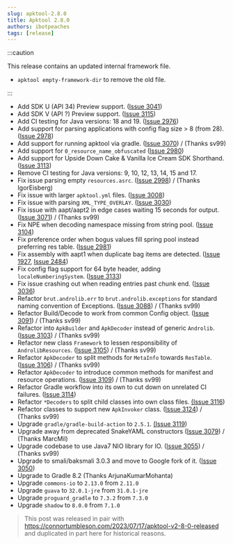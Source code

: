 ```yaml
---
slug: apktool-2.8.0
title: Apktool 2.8.0
authors: ibotpeaches
tags: [release]
---
```


:::caution

This release contains an updated internal framework file.

- `apktool empty-framework-dir` to remove the old file.

:::

- Add SDK U (API 34) Preview support. ([Issue 3041](https://github.com/iBotPeaches/Apktool/issues/3041))
- Add SDK V (API ?) Preview support. ([Issue 3115](https://github.com/iBotPeaches/Apktool/pull/3115))
- Add CI testing for Java versions: 18 and 19. ([Issue 2976](https://github.com/iBotPeaches/Apktool/issues/2976))
- Add support for parsing applications with config flag size > 8 (from 28). ([Issue 2978](https://github.com/iBotPeaches/Apktool/issues/2978))
- Add support for running apktool via gradle. ([Issue 3070](https://github.com/iBotPeaches/Apktool/pull/3070)) / (Thanks sv99)
- Add support for `0_resource_name_obfuscated` ([Issue 2980](https://github.com/iBotPeaches/Apktool/issues/2980))
- Add support for Upside Down Cake & Vanilla Ice Cream SDK Shorthand. ([Issue 3113](https://github.com/iBotPeaches/Apktool/pull/3113))
- Remove CI testing for Java versions: 9, 10, 12, 13, 14, 15 and 17.
- Fix issue parsing empty `resources.asrc`. ([Issue 2998](https://github.com/iBotPeaches/Apktool/pull/2998)) / (Thanks IgorEisberg)
- Fix issue with larger `apktool.yml` files. ([Issue 3008](https://github.com/iBotPeaches/Apktool/issues/3008))
- Fix issue with parsing `XML_TYPE_OVERLAY`. ([Issue 3030](https://github.com/iBotPeaches/Apktool/issues/3030))
- Fix issue with aapt/aapt2 in edge cases waiting 15 seconds for output. ([Issue 3071](https://github.com/iBotPeaches/Apktool/pull/3071)) / (Thanks sv99)
- Fix NPE when decoding namespace missing from string pool. ([Issue 3104](https://github.com/iBotPeaches/Apktool/issues/3104))
- Fix preference order when bogus values fill spring pool instead preferring res table. ([Issue 2981](https://github.com/iBotPeaches/Apktool/issues/2981))
- Fix assembly with aapt1 when duplicate bag items are detected. ([Issue 1927](https://github.com/iBotPeaches/Apktool/issues/1927), [Issue 2484](https://github.com/iBotPeaches/Apktool/issues/2484))
- Fix config flag support for 64 byte header, adding `localeNumberingSystem`. ([Issue 3133](https://github.com/iBotPeaches/Apktool/pull/3133))
- Fix issue crashing out when reading entries past chunk end. ([Issue 3036](https://github.com/iBotPeaches/Apktool/issues/3036))
- Refactor `brut.androlib.err` to `brut.androlib.exceptions` for standard naming convention of Exceptions. ([Issue 3088](https://github.com/iBotPeaches/Apktool/pull/3088)) / (Thanks sv99)
- Refactor Build/Decode to work from common Config object. ([Issue 3091](https://github.com/iBotPeaches/Apktool/pull/3091)) / (Thanks sv99)
- Refactor into `ApkBuilder` and `ApkDecoder` instead of generic `Androlib`. ([Issue 3103](https://github.com/iBotPeaches/Apktool/pull/3103)) / (Thanks sv99)
- Refactor new class `Framework` to lessen responsibility of `AndrolibResources`. ([Issue 3105](https://github.com/iBotPeaches/Apktool/pull/3105)) / (Thanks sv99)
- Refactor `ApkDecoder` to split methods for `MetaInfo` towards `ResTable`. ([Issue 3106](https://github.com/iBotPeaches/Apktool/pull/3106)) / (Thanks sv99)
- Refactor `ApkDecoder` to introduce common methods for manifest and resource operations. ([Issue 3109](https://github.com/iBotPeaches/Apktool/pull/3109)) / (Thanks sv99)
- Refactor Gradle workflow into its own to cut down on unrelated CI failures. ([Issue 3114](https://github.com/iBotPeaches/Apktool/pull/3114))
- Refactor `*Decoders` to split child classes into own class files. [(Issue 3116](https://github.com/iBotPeaches/Apktool/pull/3116))
- Refactor classes to support new `ApkInvoker` class. ([Issue 3124](https://github.com/iBotPeaches/Apktool/pull/3124)) / (Thanks sv99)
- Upgrade `gradle/gradle-build-action` to `2.5.1`. [(Issue 3119](https://github.com/iBotPeaches/Apktool/pull/3119))
- Upgrade away from deprecated SnakeYAML constructors ([Issue 3079](https://github.com/iBotPeaches/Apktool/pull/3079)) / (Thanks MarcMil)
- Upgrade codebase to use Java7 NIO library for IO. ([Issue 3055](https://github.com/iBotPeaches/Apktool/pull/3055)) / (Thanks sv99)
- Upgrade to smali/baksmali 3.0.3 and move to Google fork of it. ([Issue 3050](https://github.com/iBotPeaches/Apktool/issues/3050))
- Upgrade to Gradle 8.2 (Thanks ArjunaKumarMohanta)
- Upgrade `commons-io` to `2.13.0` from `2.11.0`
- Upgrade `guava` to `32.0.1-jre` from `31.0.1-jre`
- Upgrade `proguard_gradle` to `7.3.2` from `7.3.0`
- Upgrade `shadow` to `8.0.0` from `7.1.0`

> This post was released in pair with https://connortumbleson.com/2023/07/17/apktool-v2-8-0-released and duplicated in part here for historical reasons.
